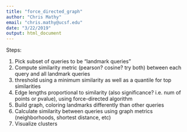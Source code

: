 ```yaml
---
title: "force_directed_graph"
author: "Chris Mathy"
email: "chris.mathy@ucsf.edu"
date: "3/22/2019"
output: html_document
---
```


Steps:

  1. Pick subset of queries to be "landmark queries"
  2. Compute similarity metric (pearson? cosine? try both) between each query and all landmark queries
  3. threshold using a minimum similarity as well as a quantile for top similarities
  4. Edge lengths proportional to similarity (also significance? i.e. num of points or pvalue), using force-directed algorithm
  5. Build graph, coloring landmarks differently than other queries
  6. Calculate similarity between queries using graph metrics (neighborhoods, shortest distance, etc)
  7. Visualize clusters
